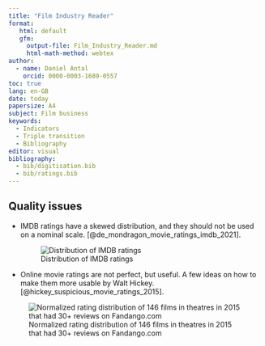 ```yaml
---
title: "Film Industry Reader"
format: 
   html: default
   gfm: 
     output-file: Film_Industry_Reader.md
     html-math-method: webtex
author:
  - name: Daniel Antal
    orcid: 0000-0003-1689-0557
toc: true
lang: en-GB
date: today
papersize: A4
subject: Film business
keywords:
  - Indicators
  - Triple transition
  - Bibliography
editor: visual
bibliography: 
  - bib/digitisation.bib
  - bib/ratings.bib
---
```


## Quality issues

-   IMDB ratings have a skewed distribution, and they should not be used on a nominal scale. [@de_mondragon_movie_ratings_imdb_2021].

    ![Distribution of IMDB ratings](https://distributionofthings.com/static/e697f96fd11f2f7da8bf38b2419d77d9/8aab1/imdb_movie_ratings_distribution.webp)

-   Online movie ratings are not perfect, but useful. A few ideas on how to make them more usable by Walt Hickey. [@hickey_suspicious_movie_ratings_2015].

![Normalized rating distribution of 146 films in theatres in 2015 that had 30+ reviews on Fandango.com](https://fivethirtyeight.com/wp-content/uploads/2015/10/hickey-datalab-fandango-2.png?w=610){fig-align="center"}
